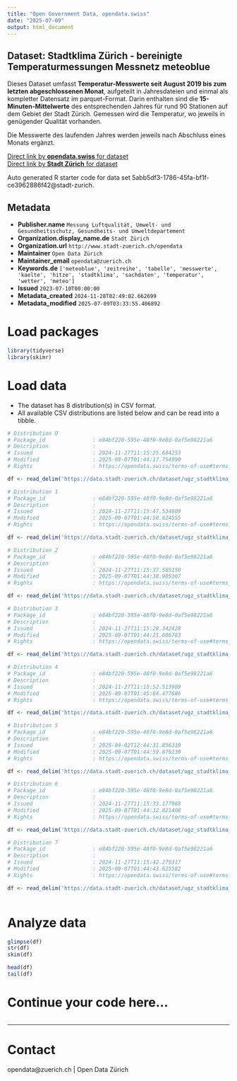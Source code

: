 ```yaml
---
title: "Open Government Data, opendata.swiss"
date: "2025-07-09"
output: html_document
---
```


## Dataset: Stadtklima Zürich - bereinigte Temperaturmessungen Messnetz meteoblue


Dieses Dataset umfasst **Temperatur-Messwerte seit August 2019 bis zum letzten abgeschlossenen Monat**, aufgeteilt in Jahresdateien und einmal als kompletter Datensatz im parquet-Format. Darin enthalten sind die **15-Minuten-Mittelwerte** des entsprechenden Jahres für rund 90 Stationen auf dem Gebiet der Stadt Zürich. Gemessen wird die Temperatur, wo jeweils in genügender Qualität vorhanden.

Die Messwerte des laufenden Jahres werden jeweils nach Abschluss eines Monats ergänzt.


[Direct link by **opendata.swiss** for dataset](https://opendata.swiss/de/dataset/stadtklima-zurich-bereinigte-temperaturmessungen-messnetz-meteoblue)<br>
[Direct link by **Stadt Zürich** for dataset](https://data.stadt-zuerich.ch/dataset/ugz_stadtklima_zuerich_temperaturmessungen_messnetz_meteoblue)

Auto generated R starter code for data set 5abb5df3-1786-45fa-bf1f-ce3962886f42@stadt-zurich.

## Metadata

- **Publisher.name** `Messung Luftqualität, Umwelt- und Gesundheitsschutz, Gesundheits- und Umweltdepartement`
- **Organization.display_name.de** `Stadt Zürich`
- **Organization.url** `http://www.stadt-zuerich.ch/opendata`
- **Maintainer** `Open Data Zürich`
- **Maintainer_email** `opendata@zuerich.ch`
- **Keywords.de** `['meteoblue', 'zeitreihe', 'tabelle', 'messwerte', 'kaelte', 'hitze', 'stadtklima', 'sachdaten', 'temperatur', 'wetter', 'meteo']`
- **Issued** `2023-07-10T00:00:00`
- **Metadata_created** `2024-11-28T02:49:02.662699`
- **Metadata_modified** `2025-07-09T03:33:55.406892`


# Load packages

```r

library(tidyverse)
library(skimr)

```

# Load data

-   The dataset has 8 distribution(s) in CSV format.
-   All available CSV distributions are listed below and can be read into a tibble.

```r

# Distribution 0
# Package_id               : e84bf220-595e-48f0-9e8d-0af5e98221a6
# Description              : 
# Issued                   : 2024-11-27T11:15:25.684253
# Modified                 : 2025-09-07T01:44:17.754990
# Rights                   : https://opendata.swiss/terms-of-use#terms_open

df <- read_delim('https://data.stadt-zuerich.ch/dataset/ugz_stadtklima_zuerich_temperaturmessungen_messnetz_meteoblue/download/ugz_stadtklima_zuerich_temperaturmessungen_messnetz_meteoblue_2019.csv')

# Distribution 1
# Package_id               : e84bf220-595e-48f0-9e8d-0af5e98221a6
# Description              : 
# Issued                   : 2024-11-27T11:15:47.534609
# Modified                 : 2025-09-07T01:44:50.624555
# Rights                   : https://opendata.swiss/terms-of-use#terms_open

df <- read_delim('https://data.stadt-zuerich.ch/dataset/ugz_stadtklima_zuerich_temperaturmessungen_messnetz_meteoblue/download/ugz_stadtklima_zuerich_temperaturmessungen_messnetz_meteoblue_2024.csv')

# Distribution 2
# Package_id               : e84bf220-595e-48f0-9e8d-0af5e98221a6
# Description              : 
# Issued                   : 2024-11-27T11:15:37.585150
# Modified                 : 2025-09-07T01:44:38.905307
# Rights                   : https://opendata.swiss/terms-of-use#terms_open

df <- read_delim('https://data.stadt-zuerich.ch/dataset/ugz_stadtklima_zuerich_temperaturmessungen_messnetz_meteoblue/download/ugz_stadtklima_zuerich_temperaturmessungen_messnetz_meteoblue_2022.csv')

# Distribution 3
# Package_id               : e84bf220-595e-48f0-9e8d-0af5e98221a6
# Description              : 
# Issued                   : 2024-11-27T11:15:28.342428
# Modified                 : 2025-09-07T01:44:21.686783
# Rights                   : https://opendata.swiss/terms-of-use#terms_open

df <- read_delim('https://data.stadt-zuerich.ch/dataset/ugz_stadtklima_zuerich_temperaturmessungen_messnetz_meteoblue/download/ugz_stadtklima_zuerich_temperaturmessungen_messnetz_meteoblue_2020.csv')

# Distribution 4
# Package_id               : e84bf220-595e-48f0-9e8d-0af5e98221a6
# Description              : 
# Issued                   : 2024-11-27T11:15:52.513909
# Modified                 : 2025-09-07T01:45:04.477686
# Rights                   : https://opendata.swiss/terms-of-use#terms_open

df <- read_delim('https://data.stadt-zuerich.ch/dataset/ugz_stadtklima_zuerich_temperaturmessungen_messnetz_meteoblue/download/ugz_stadtklima_zuerich_temperaturmessungen_messnetz_meteoblue_metadaten_qa.csv')

# Distribution 5
# Package_id               : e84bf220-595e-48f0-9e8d-0af5e98221a6
# Description              : 
# Issued                   : 2025-04-02T12:44:31.856310
# Modified                 : 2025-09-07T01:44:59.879230
# Rights                   : https://opendata.swiss/terms-of-use#terms_open

df <- read_delim('https://data.stadt-zuerich.ch/dataset/ugz_stadtklima_zuerich_temperaturmessungen_messnetz_meteoblue/download/ugz_stadtklima_zuerich_temperaturmessungen_messnetz_meteoblue_2025.csv')

# Distribution 6
# Package_id               : e84bf220-595e-48f0-9e8d-0af5e98221a6
# Description              : 
# Issued                   : 2024-11-27T11:15:33.177988
# Modified                 : 2025-09-07T01:44:32.021408
# Rights                   : https://opendata.swiss/terms-of-use#terms_open

df <- read_delim('https://data.stadt-zuerich.ch/dataset/ugz_stadtklima_zuerich_temperaturmessungen_messnetz_meteoblue/download/ugz_stadtklima_zuerich_temperaturmessungen_messnetz_meteoblue_2021.csv')

# Distribution 7
# Package_id               : e84bf220-595e-48f0-9e8d-0af5e98221a6
# Description              : 
# Issued                   : 2024-11-27T11:15:42.279317
# Modified                 : 2025-09-07T01:44:43.625582
# Rights                   : https://opendata.swiss/terms-of-use#terms_open

df <- read_delim('https://data.stadt-zuerich.ch/dataset/ugz_stadtklima_zuerich_temperaturmessungen_messnetz_meteoblue/download/ugz_stadtklima_zuerich_temperaturmessungen_messnetz_meteoblue_2023.csv')



```

# Analyze data

```r

glimpse(df)
str(df)
skim(df)

head(df)
tail(df)

```

# Continue your code here...

```r

```

------------------------------------------------------------------------

# Contact

opendata@zuerich.ch | Open Data Zürich
